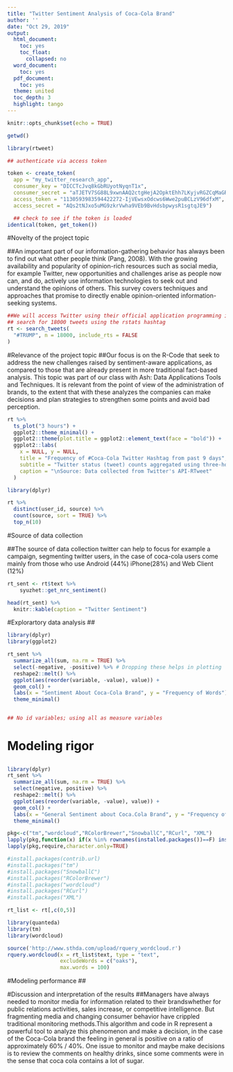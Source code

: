 ---
title: "Twitter Sentiment Analysis of Coca-Cola Brand"
author: ''
date: "Oct 29, 2019"
output:
  html_document:
    toc: yes
    toc_float:
      collapsed: no
  word_document:
    toc: yes
  pdf_document:
    toc: yes
  theme: united
  toc_depth: 3
  highlight: tango
---

```{r setup, include=FALSE}
knitr::opts_chunk$set(echo = TRUE)
```

```{r}
getwd()
```


```{r}
library(rtweet)
```


```{r}
## authenticate via access token

token <- create_token(
  app = "my_twitter_research_app",
  consumer_key = "DICCTcJvq8kGbRUyotNyqnT1x",
  consumer_secret = "aTJETV7SG88L9xwnAAQ2ctgHejA2OpktEhh7LKyjvRGZCqMaGR",
  access_token = "1130593983594422272-IjVEwsxOdcws6Wwe2puBCLzV96dfxM",
  access_secret = "AQs2tNJxo5uMG9zkrVwha9VEb9BvHdsbpwysR1sgtqJE9")

```

```{r}

  ## check to see if the token is loaded
identical(token, get_token())
```
#Novelty of the project topic

##An important part of our information-gathering behavior has always been to find out what other people think (Pang, 2008). With the growing availability and popularity of opinion-rich resources such as social media, for example Twitter, new opportunities and challenges arise as people now can, and do, actively use information technologies to seek out and understand the opinions of others. This survey covers techniques and approaches that promise to directly enable opinion-oriented information-seeking systems. 


```{r}

##We will access Twitter using their official application programming interface (API)
## search for 18000 tweets using the rstats hashtag
rt <- search_tweets(
  "#TRUMP", n = 18000, include_rts = FALSE
)
```

#Relevance of the project topic
##Our focus is on the R-Code that seek to address the new challenges raised by sentiment-aware applications, as compared to those that are already present in more traditional fact-based analysis. This topic was part of our class with Ash: Data Applications Tools and Techniques. It is relevant from the point of view of the administration of brands, to the extent that with these analyzes the companies can make decisions and plan strategies to strengthen some points and avoid bad perception.

```{r}
rt %>%
  ts_plot("3 hours") +
  ggplot2::theme_minimal() +
  ggplot2::theme(plot.title = ggplot2::element_text(face = "bold")) +
  ggplot2::labs(
    x = NULL, y = NULL,
    title = "Frequency of #Coca-Cola Twitter Hashtag from past 9 days",
    subtitle = "Twitter status (tweet) counts aggregated using three-hour intervals",
    caption = "\nSource: Data collected from Twitter's API-RTweet"
  )
```

```{r}
library(dplyr)
```


```{r}
rt %>% 
  distinct(user_id, source) %>% 
  count(source, sort = TRUE) %>% 
  top_n(10)
```
#Source of data collection

##The source of data collection twitter can help to focus for example a campaign, segmenting twitter users, in the case of coca-cola users come mainly from those who use Android (44%) iPhone(28%) and Web Client (12%)


```{r}
rt_sent <- rt$text %>% 
    syuzhet::get_nrc_sentiment()

head(rt_sent) %>% 
  knitr::kable(caption = "Twitter Sentiment")

```
#Explorartory data analysis
##



```{r}
library(dplyr)
library(ggplot2)
```


```{r}
rt_sent %>% 
  summarize_all(sum, na.rm = TRUE) %>% 
  select(-negative, -positive) %>% # Dropping these helps in plotting
  reshape2::melt() %>% 
  ggplot(aes(reorder(variable, -value), value)) +
  geom_col() +
  labs(x = "Sentiment About Coca-Cola Brand", y = "Frequency of Words") +
  theme_minimal()


## No id variables; using all as measure variables

```
# Modeling rigor
##

```{r}

library(dplyr)
rt_sent %>% 
  summarize_all(sum, na.rm = TRUE) %>% 
  select(negative, positive) %>% 
  reshape2::melt() %>% 
  ggplot(aes(reorder(variable, -value), value)) +
  geom_col() +
  labs(x = "General Sentiment about Coca.Cola Brand", y = "Frequency of Words") +
  theme_minimal()
```


```{r}
pkg<-c("tm","wordcloud","RColorBrewer","SnowballC","RCurl", "XML")
lapply(pkg,function(x) if(x %in% rownames(installed.packages())==F) install.packages(x))
lapply(pkg,require,character.only=TRUE)
```

```{r}
#install.packages(contrib.url)
#install.packages("tm")
#install.packages("SnowballC")
#install.packages("RColorBrewer")
#install.packages("wordcloud")
#install.packages("RCurl")
#install.packages("XML")

```


```{r}
rt_list <- rt[,c(0,5)]

```

```{r}
library(quanteda)
library(tm)
library(wordcloud)
```


```{r}

source('http://www.sthda.com/upload/rquery_wordcloud.r')
rquery.wordcloud(x = rt_list$text, type = "text",
                 excludeWords = c("oaks"),
                 max.words = 100)
```


#Modeling performance
##


#Discussion and interpretation of the results
##Managers have always needed to monitor media for information related to their brandswhether for public relations activities, sales increase, or competitive intelligence. But fragmenting media and changing consumer behavior have crippled traditional monitoring methods.This algorithm and code in R represent a powerful tool to analyze this phenomenon and make a decision, in the case of the Coca-Cola brand the feeling in general is positive on a ratio of approximately 60% / 40%. One issue to monitor and maybe make decisions is to review the comments on healthy drinks, since some comments were in the sense that coca cola contains a lot of sugar.

